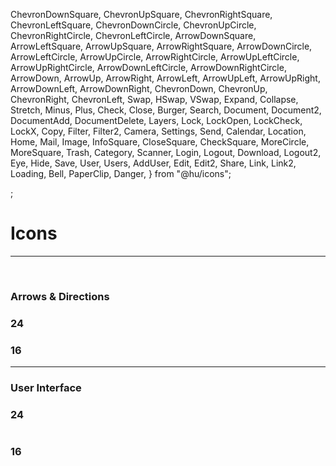   ChevronDownSquare,
  ChevronUpSquare,
  ChevronRightSquare,
  ChevronLeftSquare,
  ChevronDownCircle,
  ChevronUpCircle,
  ChevronRightCircle,
  ChevronLeftCircle,
  ArrowDownSquare,
  ArrowLeftSquare,
  ArrowUpSquare,
  ArrowRightSquare,
  ArrowDownCircle,
  ArrowLeftCircle,
  ArrowUpCircle,
  ArrowRightCircle,
  ArrowUpLeftCircle,
  ArrowUpRightCircle,
  ArrowDownLeftCircle,
  ArrowDownRightCircle,
  ArrowDown,
  ArrowUp,
  ArrowRight,
  ArrowLeft,
  ArrowUpLeft,
  ArrowUpRight,
  ArrowDownLeft,
  ArrowDownRight,
  ChevronDown,
  ChevronUp,
  ChevronRight,
  ChevronLeft,
  Swap,
  HSwap,
  VSwap,
  Expand,
  Collapse,
  Stretch,
  Minus,
  Plus,
  Check,
  Close,
  Burger,
  Search,
  Document,
  Document2,
  DocumentAdd,
  DocumentDelete,
  Layers,
  Lock,
  LockOpen,
  LockCheck,
  LockX,
  Copy,
  Filter,
  Filter2,
  Camera,
  Settings,
  Send,
  Calendar,
  Location,
  Home,
  Mail,
  Image,
  InfoSquare,
  CloseSquare,
  CheckSquare,
  MoreCircle,
  MoreSquare,
  Trash,
  Category,
  Scanner,
  Login,
  Logout,
  Download,
  Logout2,
  Eye,
  Hide,
  Save,
  User,
  Users,
  AddUser,
  Edit,
  Edit2,
  Share,
  Link,
  Link2,
  Loading,
  Bell,
  PaperClip,
  Danger,
} from "@hu/icons";

<Meta title="tokens/Icons" />;

# Icons

---

&nbsp;

### **Arrows & Directions**

### 24

<IconGallery>
  <IconItem name="ChevronDownSquare">
    <Icon size="md">
      <ChevronDownSquare />
    </Icon>
  </IconItem>
  <IconItem name="ChevronUpSquare">
    <Icon size="md">
      <ChevronUpSquare />
    </Icon>
  </IconItem>
  <IconItem name="ChevronRightSquare">
    <Icon size="md">
      <ChevronRightSquare />
    </Icon>
  </IconItem>
  <IconItem name="ChevronLeftSquare">
    <Icon size="md">
      <ChevronLeftSquare />
    </Icon>
  </IconItem>
  
  <IconItem name="ArrowDownSquare">
    <Icon size="md">
      <ArrowDownSquare />
    </Icon>
  </IconItem>
  <IconItem name="ArrowUpSquare">
    <Icon size="md">
      <ArrowUpSquare />
    </Icon>
  </IconItem>
  <IconItem name="ArrowRightSquare">
    <Icon size="md">
      <ArrowRightSquare />
    </Icon>
  </IconItem>
  <IconItem name="ArrowLeftSquare">
    <Icon size="md">
      <ArrowLeftSquare />
    </Icon>
  </IconItem>

  <IconItem name="ChevronDownCircle">
    <Icon size="md">
      <ChevronDownCircle />
    </Icon>
  </IconItem>
  <IconItem name="ChevronUpCircle">
    <Icon size="md">
      <ChevronUpCircle />
    </Icon>
  </IconItem>
  <IconItem name="ChevronRightCircle">
    <Icon size="md">
      <ChevronRightCircle />
    </Icon>
  </IconItem>
  <IconItem name="ChevronLeftCircle">
    <Icon size="md">
      <ChevronLeftCircle />
    </Icon>
  </IconItem>
  
  <IconItem name="ArrowDownCircle">
    <Icon size="md">
      <ArrowDownCircle />
    </Icon>
  </IconItem>
  <IconItem name="ArrowUpCircle">
    <Icon size="md">
      <ArrowUpCircle />
    </Icon>
  </IconItem>
  <IconItem name="ArrowRightCircle">
    <Icon size="md">
      <ArrowRightCircle />
    </Icon>
  </IconItem>
  <IconItem name="ArrowLeftCircle">
    <Icon size="md">
      <ArrowLeftCircle />
    </Icon>
  </IconItem>
  <IconItem name="ArrowUpRightCircle">
    <Icon size="md">
      <ArrowUpRightCircle />
    </Icon>
  </IconItem>
  <IconItem name="ArrowUpLeftCircle">
    <Icon size="md">
      <ArrowUpLeftCircle />
    </Icon>
  </IconItem>
  <IconItem name="ArrowDownRightCircle">
    <Icon size="md">
      <ArrowDownRightCircle />
    </Icon>
  </IconItem>
  <IconItem name="ArrowDownLeftCircle">
    <Icon size="md">
      <ArrowDownLeftCircle />
    </Icon>
  </IconItem>
  
  <IconItem name="ArrowDown">
    <Icon size="md">
      <ArrowDown />
    </Icon>
  </IconItem>
  <IconItem name="ArrowUp">
    <Icon size="md">
      <ArrowUp />
    </Icon>
  </IconItem>
  <IconItem name="ArrowRight">
    <Icon size="md">
      <ArrowRight />
    </Icon>
  </IconItem>
  <IconItem name="ArrowLeft">
    <Icon size="md">
      <ArrowLeft />
    </Icon>
  </IconItem>
  <IconItem name="ArrowUpLeft">
    <Icon size="md">
      <ArrowUpLeft />
    </Icon>
  </IconItem>
  <IconItem name="ArrowUpRight">
    <Icon size="md">
      <ArrowUpRight />
    </Icon>
  </IconItem>
  <IconItem name="ArrowDownLeft">
    <Icon size="md">
      <ArrowDownLeft />
    </Icon>
  </IconItem>
  <IconItem name="ArrowDownRight">
    <Icon size="md">
      <ArrowDownRight />
    </Icon>
  </IconItem>
  
  <IconItem name="ChevronDown">
    <Icon size="md">
      <ChevronDown />
    </Icon>
  </IconItem>
  <IconItem name="ChevronUp">
    <Icon size="md">
      <ChevronUp />
    </Icon>
  </IconItem>
  <IconItem name="ChevronRight">
    <Icon size="md">
      <ChevronRight />
    </Icon>
  </IconItem>
  <IconItem name="ChevronLeft">
    <Icon size="md">
      <ChevronLeft />
    </Icon>
  </IconItem>
  <IconItem name="VSwap">
    <Icon size="md">
      <VSwap />
    </Icon>
  </IconItem>
  <IconItem name="HSwap">
    <Icon size="md">
      <HSwap />
    </Icon>
  </IconItem>
  <IconItem name="Swap">
    <Icon size="md">
      <Swap />
    </Icon>
  </IconItem>
  <IconItem name="Expand">
    <Icon size="md">
      <Expand />
    </Icon>
  </IconItem>
  <IconItem name="Collapse">
    <Icon size="md">
      <Collapse />
    </Icon>
  </IconItem>
  <IconItem name="Stretch">
    <Icon size="md">
      <Stretch />
    </Icon>
  </IconItem>
  
</IconGallery>

### 16

<IconGallery>
  <IconItem name="ArrowDown">
    <Icon size="sm">
      <ArrowDown />
    </Icon>
  </IconItem>
  <IconItem name="ArrowUp">
    <Icon size="sm">
      <ArrowUp />
    </Icon>
  </IconItem>
  <IconItem name="ArrowRight">
    <Icon size="sm">
      <ArrowRight />
    </Icon>
  </IconItem>
  <IconItem name="ArrowLeft">
    <Icon size="sm">
      <ArrowLeft />
    </Icon>
  </IconItem>
  <IconItem name="ArrowUpLeft">
    <Icon size="sm">
      <ArrowUpLeft />
    </Icon>
  </IconItem>
  <IconItem name="ArrowUpRight">
    <Icon size="sm">
      <ArrowUpRight />
    </Icon>
  </IconItem>
  <IconItem name="ArrowDownLeft">
    <Icon size="sm">
      <ArrowDownLeft />
    </Icon>
  </IconItem>
  <IconItem name="ArrowDownRight">
    <Icon size="sm">
      <ArrowDownRight />
    </Icon>
  </IconItem>

  <IconItem name="ChevronDown">
    <Icon size="sm">
      <ChevronDown />
    </Icon>
  </IconItem>
  <IconItem name="ChevronUp">
    <Icon size="sm">
      <ChevronUp />
    </Icon>
  </IconItem>
  <IconItem name="ChevronRight">
    <Icon size="sm">
      <ChevronRight />
    </Icon>
  </IconItem>
  <IconItem name="ChevronLeft">
    <Icon size="sm">
      <ChevronLeft />
    </Icon>
  </IconItem>
  <IconItem name="VSwap">
    <Icon size="sm">
      <VSwap />
    </Icon>
  </IconItem>
  <IconItem name="HSwap">
    <Icon size="sm">
      <HSwap />
    </Icon>
  </IconItem>
  <IconItem name="Swap">
    <Icon size="sm">
      <Swap />
    </Icon>
  </IconItem>
  <IconItem name="Expand">
    <Icon size="sm">
      <Expand />
    </Icon>
  </IconItem>
  <IconItem name="Collapse">
    <Icon size="sm">
      <Collapse />
    </Icon>
  </IconItem>
  <IconItem name="Stretch">
    <Icon size="sm">
      <Stretch />
    </Icon>
  </IconItem>
</IconGallery>

---

### **User Interface**

### 24

<IconGallery>
  <IconItem name="Minus">
    <Icon size="md">
      <Minus />
    </Icon>
  </IconItem>
  <IconItem name="Plus">
    <Icon size="md">
      <Plus />
    </Icon>
  </IconItem>
  <IconItem name="Check">
    <Icon size="md">
      <Check />
    </Icon>
  </IconItem>
  <IconItem name="Close">
    <Icon size="md">
      <Close />
    </Icon>
  </IconItem>
  <IconItem name="Burger">
    <Icon size="md">
      <Burger />
    </Icon>
  </IconItem>
  <IconItem name="Search">
    <Icon size="md">
      <Search />
    </Icon>
  </IconItem>
  <IconItem name="Document">
    <Icon size="md">
      <Document />
    </Icon>
  </IconItem>
  <IconItem name="Document2">
    <Icon size="md">
      <Document2 />
    </Icon>
  </IconItem>
  <IconItem name="DocumentAdd">
    <Icon size="md">
      <DocumentAdd />
    </Icon>
  </IconItem>
  <IconItem name="DocumentDelete">
    <Icon size="md">
      <DocumentDelete />
    </Icon>
  </IconItem>
  <IconItem name="Layers">
    <Icon size="md">
      <Layers />
    </Icon>
  </IconItem>
  <IconItem name="Lock">
    <Icon size="md">
      <Lock />
    </Icon>
  </IconItem>
  <IconItem name="LockOpen">
    <Icon size="md">
      <LockOpen />
    </Icon>
  </IconItem>
  <IconItem name="LockCheck">
    <Icon size="md">
      <LockCheck />
    </Icon>
  </IconItem>
  <IconItem name="LockX">
    <Icon size="md">
      <LockX />
    </Icon>
  </IconItem>
  <IconItem name="Copy">
    <Icon size="md">
      <Copy />
    </Icon>
  </IconItem>
  <IconItem name="Filter">
    <Icon size="md">
      <Filter />
    </Icon>
  </IconItem>
  <IconItem name="Camera">
    <Icon size="md">
      <Camera />
    </Icon>
  </IconItem>
  <IconItem name="Filter2">
    <Icon size="md">
      <Filter2 />
    </Icon>
  </IconItem>
  <IconItem name="Settings">
    <Icon size="md">
      <Settings />
    </Icon>
  </IconItem>
  <IconItem name="Send">
    <Icon size="md">
      <Send />
    </Icon>
  </IconItem>
  <IconItem name="Calendar">
    <Icon size="md">
      <Calendar />
    </Icon>
  </IconItem>
  <IconItem name="Location">
    <Icon size="md">
      <Location />
    </Icon>
  </IconItem>
  <IconItem name="Mail">
    <Icon size="md">
      <Mail />
    </Icon>
  </IconItem>
  <IconItem name="Home">
    <Icon size="md">
      <Home />
    </Icon>
  </IconItem>
  <IconItem name="Image">
    <Icon size="md">
      <Image />
    </Icon>
  </IconItem>
  <IconItem name="InfoSquare">
    <Icon size="md">
      <InfoSquare />
    </Icon>
  </IconItem>
  <IconItem name="CloseSquare">
    <Icon size="md">
      <CloseSquare />
    </Icon>
  </IconItem>
  <IconItem name="CheckSquare">
    <Icon size="md">
      <CheckSquare />
    </Icon>
  </IconItem>
  <IconItem name="MoreCircle">
    <Icon size="md">
      <MoreCircle />
    </Icon>
  </IconItem>
  <IconItem name="MoreSquare">
    <Icon size="md">
      <MoreSquare />
    </Icon>
  </IconItem>
  <IconItem name="Category">
    <Icon size="md">
      <Category />
    </Icon>
  </IconItem>
  <IconItem name="Trash">
    <Icon size="md">
      <Trash />
    </Icon>
  </IconItem>
  <IconItem name="Scanner">
    <Icon size="md">
      <Scanner />
    </Icon>
  </IconItem>
  <IconItem name="Login">
    <Icon size="md">
      <Login />
    </Icon>
  </IconItem>
  <IconItem name="Logout">
    <Icon size="md">
      <Logout />
    </Icon>
  </IconItem>
  <IconItem name="Download">
    <Icon size="md">
      <Download />
    </Icon>
  </IconItem>
  <IconItem name="Logout2">
    <Icon size="md">
      <Logout2 />
    </Icon>
  </IconItem>
  <IconItem name="Eye">
    <Icon size="md">
      <Eye />
    </Icon>
  </IconItem>
  <IconItem name="Hide">
    <Icon size="md">
      <Hide />
    </Icon>
  </IconItem>
  <IconItem name="Save">
    <Icon size="md">
      <Save />
    </Icon>
  </IconItem>
  <IconItem name="User">
    <Icon size="md">
      <User />
    </Icon>
  </IconItem>
  <IconItem name="Users">
    <Icon size="md">
      <Users />
    </Icon>
  </IconItem>
  <IconItem name="AddUser">
    <Icon size="md">
      <AddUser />
    </Icon>
  </IconItem>
  <IconItem name="Edit">
    <Icon size="md">
      <Edit />
    </Icon>
  </IconItem>
  <IconItem name="Edit2">
    <Icon size="md">
      <Edit2 />
    </Icon>
  </IconItem>
  <IconItem name="Share">
    <Icon size="md">
      <Share />
    </Icon>
  </IconItem>
  <IconItem name="Link">
    <Icon size="md">
      <Link />
    </Icon>
  </IconItem>
  <IconItem name="Link2">
    <Icon size="md">
      <Link2 />
    </Icon>
  </IconItem>
  <IconItem name="Loading">
    <Icon size="md">
      <Loading />
    </Icon>
  </IconItem>
  <IconItem name="Bell">
    <Icon size="md">
      <Bell />
    </Icon>
  </IconItem>
  <IconItem name="PaperClip">
    <Icon size="md">
      <PaperClip />
    </Icon>
  </IconItem>
  <IconItem name="Danger">
    <Icon size="md">
      <Danger />
    </Icon>
  </IconItem>
</IconGallery>

### 16

<IconGallery>
  <IconItem name="Minus">
    <Icon size="sm">
      <Minus />
    </Icon>
  </IconItem>
  <IconItem name="Plus">
    <Icon size="sm">
      <Plus />
    </Icon>
  </IconItem>
  <IconItem name="Check">
    <Icon size="sm">
      <Check />
    </Icon>
  </IconItem>
  <IconItem name="Close">
    <Icon size="sm">
      <Close />
    </Icon>
  </IconItem>
  <IconItem name="Loading">
    <Icon size="sm">
      <Loading />
    </Icon>
  </IconItem>
  <IconItem name="Search">
    <Icon size="sm">
      <Search />
    </Icon>
  </IconItem>
  <IconItem name="Danger">
    <Icon size="sm">
      <Danger />
    </Icon>
  </IconItem>
</IconGallery>
